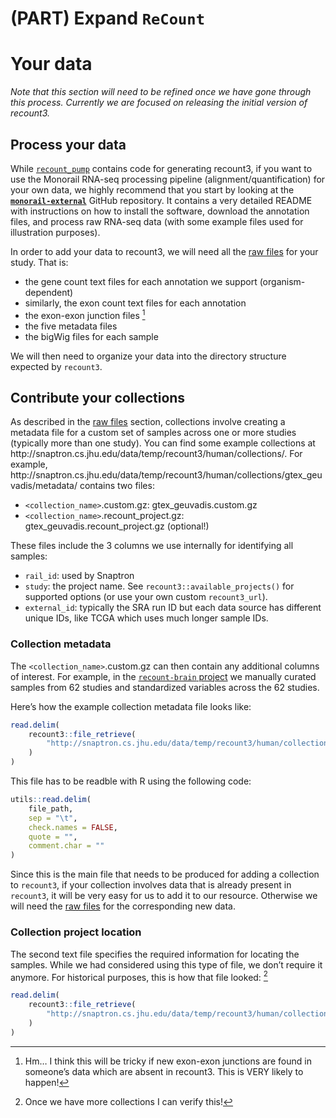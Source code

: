 # (PART) Expand `ReCount` {-}

# Your data

_Note that this section will need to be refined once we have gone through this process. Currently we are focused on releasing the initial version of recount3._

## Process your data

While [`recount_pump`](https://github.com/langmead-lab/recount-pump) contains code for generating recount3, if you want to use the Monorail RNA-seq processing pipeline (alignment/quantification) for your own data, we highly recommend that you start by looking at the [**`monorail-external`**](https://github.com/langmead-lab/monorail-external/) GitHub repository. It contains a very detailed README with instructions on how to install the software, download the annotation files, and process raw RNA-seq data (with some example files used for illustration purposes).

In order to add your data to recount3, we will need all the [raw files](#raw-files) for your study. That is:

* the gene count text files for each annotation we support (organism-dependent)
* similarly, the exon count text files for each annotation
* the exon-exon junction files ^[Hm... I think this will be tricky if new exon-exon junctions are found in someone's data which are absent in recount3. This is VERY likely to happen!]
* the five metadata files
* the bigWig files for each sample

We will then need to organize your data into the directory structure expected by `recount3`.

## Contribute your collections

As described in the [raw files](#raw-files) section, collections involve creating a metadata file for a custom set of samples across one or more studies (typically more than one study). You can find some example collections at http://snaptron.cs.jhu.edu/data/temp/recount3/human/collections/. For example, http://snaptron.cs.jhu.edu/data/temp/recount3/human/collections/gtex_geuvadis/metadata/ contains two files:

* `<collection_name>`.custom.gz: gtex_geuvadis.custom.gz
* `<collection_name>`.recount_project.gz: gtex_geuvadis.recount_project.gz (optional!)

These files include the 3 columns we use internally for identifying all samples: 

* `rail_id`: used by Snaptron
* `study`: the project name. See `recount3::available_projects()` for supported options (or use your own custom `recount3_url`).
* `external_id`: typically the SRA run ID but each data source has different unique IDs, like TCGA which uses much longer sample IDs.


### Collection metadata

The `<collection_name>`.custom.gz can then contain any additional columns of interest. For example, in the [`recount-brain` project](https://github.com/LieberInstitute/recount-brain) we manually curated samples from 62 studies and standardized variables across the 62 studies.

Here's how the example collection metadata file looks like:

```r
read.delim(
    recount3::file_retrieve(
        "http://snaptron.cs.jhu.edu/data/temp/recount3/human/collections/gtex_geuvadis/metadata/gtex_geuvadis.custom.gz"
    )
)
```

This file has to be readble with R using the following code:

```r
utils::read.delim(
    file_path,
    sep = "\t",
    check.names = FALSE,
    quote = "",
    comment.char = ""
)
```

Since this is the main file that needs to be produced for adding a collection to `recount3`, if your collection involves data that is already present in `recount3`, it will be very easy for us to add it to our resource. Otherwise we will need the [raw files](#raw-files) for the corresponding new data.

### Collection project location

The second text file specifies the required information for locating the samples. While we had considered using this type of file, we don't require it anymore. For historical purposes, this is how that file looked: ^[Once we have more collections I can verify this!]

```r
read.delim(
    recount3::file_retrieve(
        "http://snaptron.cs.jhu.edu/data/temp/recount3/human/collections/gtex_geuvadis/metadata/gtex_geuvadis.recount_project.gz"
    )
)
```
